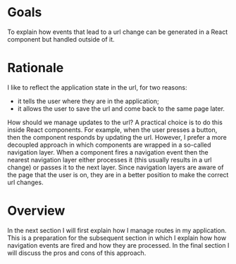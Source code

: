 # Goals

To explain how events that lead to a url change can be generated in a React component
but handled outside of it.

# Rationale

I like to reflect the application state in the url, for two reasons:

- it tells the user where they are in the application;
- it allows the user to save the url and come back to the same page later.

How should we manage updates to the url? A practical choice is to do this inside React components.
For example, when the user presses a button, then the component responds by updating the url.
However, I prefer a more decoupled approach in which components are wrapped in a so-called
navigation layer. When a component fires a navigation event then the nearest navigation layer
either processes it (this usually results in a url change) or passes it to the next layer.
Since navigation layers are aware of the page that the user is on, they are in a better position
to make the correct url changes.

# Overview

In the next section I will first explain how I manage routes in my application. This is a preparation
for the subsequent section in which I explain how how navigation events are fired and
how they are processed. In the final section I will discuss the pros and cons of this approach.

